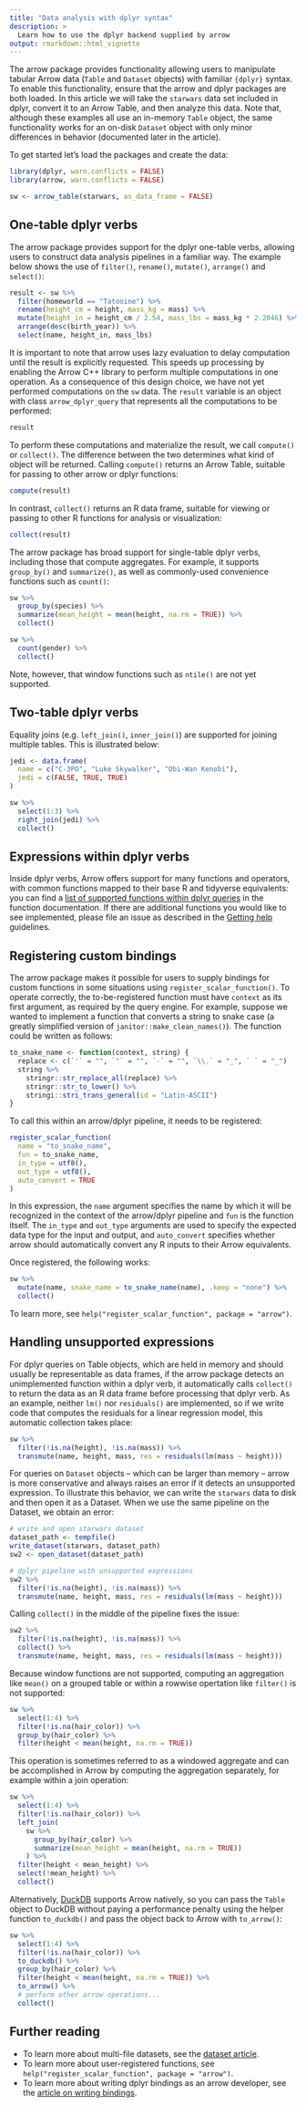 ```yaml
---
title: "Data analysis with dplyr syntax"
description: >
  Learn how to use the dplyr backend supplied by arrow
output: rmarkdown::html_vignette
---
```


The arrow package provides functionality allowing users to manipulate tabular Arrow data (`Table` and `Dataset` objects) with familiar `{dplyr}` syntax. To enable this functionality, ensure that the arrow and dplyr packages are both loaded. In this article we will take the `starwars` data set included in dplyr, convert it to an Arrow Table, and then analyze this data. Note that, although these examples all use an in-memory `Table` object, the same functionality works for an on-disk `Dataset` object with only minor differences in behavior (documented later in the article).

To get started let's load the packages and create the data:

```r
library(dplyr, warn.conflicts = FALSE)
library(arrow, warn.conflicts = FALSE)

sw <- arrow_table(starwars, as_data_frame = FALSE)
```

## One-table dplyr verbs

The arrow package provides support for the dplyr one-table verbs, allowing users to construct data analysis pipelines in a familiar way. The example below shows the use of `filter()`, `rename()`, `mutate()`, `arrange()` and `select()`:

```r
result <- sw %>%
  filter(homeworld == "Tatooine") %>%
  rename(height_cm = height, mass_kg = mass) %>%
  mutate(height_in = height_cm / 2.54, mass_lbs = mass_kg * 2.2046) %>%
  arrange(desc(birth_year)) %>%
  select(name, height_in, mass_lbs)
```

It is important to note that arrow uses lazy evaluation to delay computation until the result is explicitly requested. This speeds up processing by enabling the Arrow C++ library to perform multiple computations in one operation. As a consequence of this design choice, we have not yet performed computations on the `sw` data. The `result` variable is an object with class `arrow_dplyr_query` that represents all the computations to be performed:

```r
result
```

To perform these computations and materialize the result, we call
`compute()` or `collect()`. The difference between the two determines what kind of object will be returned. Calling `compute()` returns an Arrow Table, suitable for passing to other arrow or dplyr functions:

```r
compute(result)
```

In contrast, `collect()` returns an R data frame, suitable for viewing or passing to other R functions for analysis or visualization:

```r
collect(result)
```

The arrow package has broad support for single-table dplyr verbs, including those that compute aggregates. For example, it supports `group_by()` and `summarize()`, as well as commonly-used convenience functions such as `count()`:

```r
sw %>%
  group_by(species) %>%
  summarize(mean_height = mean(height, na.rm = TRUE)) %>%
  collect()

sw %>%
  count(gender) %>%
  collect()
```

Note, however, that window functions such as `ntile()` are not yet supported.

## Two-table dplyr verbs

Equality joins (e.g. `left_join()`, `inner_join()`) are supported for joining multiple tables. This is illustrated below:

```r
jedi <- data.frame(
  name = c("C-3PO", "Luke Skywalker", "Obi-Wan Kenobi"),
  jedi = c(FALSE, TRUE, TRUE)
)

sw %>%
  select(1:3) %>%
  right_join(jedi) %>%
  collect()
```

## Expressions within dplyr verbs

Inside dplyr verbs, Arrow offers support for many functions and operators, with common functions mapped to their base R and tidyverse equivalents: you can find a [list of supported functions within dplyr queries](../reference/acero.html) in the function documentation. If there are additional functions you would like to see implemented, please file an issue as described in the [Getting help](https://arrow.apache.org/docs/r/#getting-help) guidelines.

## Registering custom bindings

The arrow package makes it possible for users to supply bindings for custom functions in some situations using `register_scalar_function()`. To operate correctly, the to-be-registered function must have `context` as its first argument, as required by the query engine. For example, suppose we wanted to implement a function that converts a string to snake case (a greatly simplified version of `janitor::make_clean_names()`). The function could be written as follows:

```r
to_snake_name <- function(context, string) {
  replace <- c(`'` = "", `"` = "", `-` = "", `\\.` = "_", ` ` = "_")
  string %>%
    stringr::str_replace_all(replace) %>%
    stringr::str_to_lower() %>%
    stringi::stri_trans_general(id = "Latin-ASCII")
}
```

To call this within an arrow/dplyr pipeline, it needs to be registered:

```r
register_scalar_function(
  name = "to_snake_name",
  fun = to_snake_name,
  in_type = utf8(),
  out_type = utf8(),
  auto_convert = TRUE
)
```

In this expression, the `name` argument specifies the name by which it will be recognized in the context of the arrow/dplyr pipeline and `fun` is the function itself. The `in_type` and `out_type` arguments are used to specify the expected data type for the input and output, and `auto_convert` specifies whether arrow should automatically convert any R inputs to their Arrow equivalents.

Once registered, the following works:

```r
sw %>%
  mutate(name, snake_name = to_snake_name(name), .keep = "none") %>%
  collect()
```

To learn more, see `help("register_scalar_function", package = "arrow")`.

## Handling unsupported expressions

For dplyr queries on Table objects, which are held in memory and should
usually be representable as data frames, if the arrow package detects
an unimplemented function within a dplyr verb, it automatically calls
`collect()` to return the data as an R data frame before processing
that dplyr verb. As an example, neither `lm()` nor `residuals()` are
implemented, so if we write code that computes the residuals for a
linear regression model, this automatic collection takes place:

```r
sw %>%
  filter(!is.na(height), !is.na(mass)) %>%
  transmute(name, height, mass, res = residuals(lm(mass ~ height)))
```

For queries on `Dataset` objects -- which can be larger
than memory -- arrow is more conservative and always raises an
error if it detects an unsupported expression. To illustrate this
behavior, we can write the `starwars` data to disk and then open
it as a Dataset. When we use the same pipeline on the Dataset,
we obtain an error:

```r
# write and open starwars dataset
dataset_path <- tempfile()
write_dataset(starwars, dataset_path)
sw2 <- open_dataset(dataset_path)

# dplyr pipeline with unsupported expressions
sw2 %>%
  filter(!is.na(height), !is.na(mass)) %>%
  transmute(name, height, mass, res = residuals(lm(mass ~ height)))
```

Calling `collect()` in the middle of the pipeline fixes the issue:

```r
sw2 %>%
  filter(!is.na(height), !is.na(mass)) %>%
  collect() %>%
  transmute(name, height, mass, res = residuals(lm(mass ~ height)))
```

Because window functions are not supported, computing an aggregation like `mean()` on a grouped table or within a rowwise opertation like `filter()` is not supported:

```r
sw %>%
  select(1:4) %>%
  filter(!is.na(hair_color)) %>%
  group_by(hair_color) %>%
  filter(height < mean(height, na.rm = TRUE))
```

This operation is sometimes referred to as a windowed aggregate and can be accomplished in Arrow by computing the aggregation separately, for example within a join operation:

```r
sw %>%
  select(1:4) %>%
  filter(!is.na(hair_color)) %>%
  left_join(
    sw %>%
      group_by(hair_color) %>%
      summarize(mean_height = mean(height, na.rm = TRUE))
    ) %>%
  filter(height < mean_height) %>%
  select(!mean_height) %>%
  collect()
```

Alternatively, [DuckDB](https:\www.duckdb.org) supports Arrow natively, so you can pass the `Table` object to DuckDB without paying a performance penalty using the helper function `to_duckdb()` and pass the object back to Arrow with `to_arrow()`:

```r
sw %>%
  select(1:4) %>%
  filter(!is.na(hair_color)) %>%
  to_duckdb() %>%
  group_by(hair_color) %>%
  filter(height < mean(height, na.rm = TRUE)) %>%
  to_arrow() %>%
  # perform other arrow operations...
  collect()
```

## Further reading

- To learn more about multi-file datasets, see the [dataset article](./dataset.html).
- To learn more about user-registered functions, see `help("register_scalar_function", package = "arrow")`.
- To learn more about writing dplyr bindings as an arrow developer, see the [article on writing bindings](./developers/writing_bindings.html).
